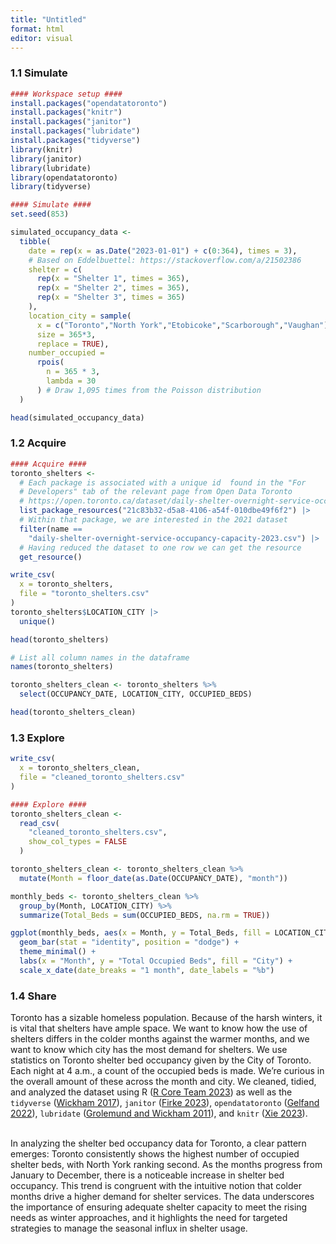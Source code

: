 ```yaml
---
title: "Untitled"
format: html
editor: visual
---
```


### **1.1 Simulate**

```r
#### Workspace setup ####
install.packages("opendatatoronto")
install.packages("knitr")
install.packages("janitor")
install.packages("lubridate")
install.packages("tidyverse")
library(knitr)
library(janitor)
library(lubridate)
library(opendatatoronto)
library(tidyverse)
```

```r
#### Simulate ####
set.seed(853)

simulated_occupancy_data <-
  tibble(
    date = rep(x = as.Date("2023-01-01") + c(0:364), times = 3),
    # Based on Eddelbuettel: https://stackoverflow.com/a/21502386
    shelter = c(
      rep(x = "Shelter 1", times = 365),
      rep(x = "Shelter 2", times = 365),
      rep(x = "Shelter 3", times = 365)
    ),
    location_city = sample(
      x = c("Toronto","North York","Etobicoke","Scarborough","Vaughan"),
      size = 365*3,
      replace = TRUE),
    number_occupied =
      rpois(
        n = 365 * 3,
        lambda = 30
      ) # Draw 1,095 times from the Poisson distribution
  )

head(simulated_occupancy_data)
```

### **1.2 Acquire**

```r
#### Acquire ####
toronto_shelters <-
  # Each package is associated with a unique id  found in the "For 
  # Developers" tab of the relevant page from Open Data Toronto
  # https://open.toronto.ca/dataset/daily-shelter-overnight-service-occupancy-capacity/
  list_package_resources("21c83b32-d5a8-4106-a54f-010dbe49f6f2") |>
  # Within that package, we are interested in the 2021 dataset
  filter(name == 
    "daily-shelter-overnight-service-occupancy-capacity-2023.csv") |>
  # Having reduced the dataset to one row we can get the resource
  get_resource()

write_csv(
  x = toronto_shelters,
  file = "toronto_shelters.csv"
)
toronto_shelters$LOCATION_CITY |>
  unique()

head(toronto_shelters)
```

```r
# List all column names in the dataframe
names(toronto_shelters)

```

```r
toronto_shelters_clean <- toronto_shelters %>%
  select(OCCUPANCY_DATE, LOCATION_CITY, OCCUPIED_BEDS)

head(toronto_shelters_clean)

```

### **1.3 Explore**

```r
write_csv(
  x = toronto_shelters_clean,
  file = "cleaned_toronto_shelters.csv"
)
```

```r
#### Explore ####
toronto_shelters_clean <-
  read_csv(
    "cleaned_toronto_shelters.csv",
    show_col_types = FALSE
  )
```

```r
toronto_shelters_clean <- toronto_shelters_clean %>%
  mutate(Month = floor_date(as.Date(OCCUPANCY_DATE), "month"))

monthly_beds <- toronto_shelters_clean %>%
  group_by(Month, LOCATION_CITY) %>%
  summarize(Total_Beds = sum(OCCUPIED_BEDS, na.rm = TRUE))

ggplot(monthly_beds, aes(x = Month, y = Total_Beds, fill = LOCATION_CITY)) +
  geom_bar(stat = "identity", position = "dodge") +
  theme_minimal() +
  labs(x = "Month", y = "Total Occupied Beds", fill = "City") +
  scale_x_date(date_breaks = "1 month", date_labels = "%b")

```

### **1.4 Share**

Toronto has a sizable homeless population. Because of the harsh winters, it is vital that shelters have ample space. We want to know how the use of shelters differs in the colder months against the warmer months, and we want to know which city has the most demand for shelters. We use statistics on Toronto shelter bed occupancy given by the City of Toronto. Each night at 4 a.m., a count of the occupied beds is made. We're curious in the overall amount of these across the month and city. We cleaned, tidied, and analyzed the dataset using R ([R Core Team 2023](https://tellingstorieswithdata.com/99-references.html#ref-citeR)) as well as the `tidyverse` ([Wickham 2017](https://tellingstorieswithdata.com/99-references.html#ref-Wickham2017)), `janitor` ([Firke 2023](https://tellingstorieswithdata.com/99-references.html#ref-janitor)), `opendatatoronto` ([Gelfand 2022](https://tellingstorieswithdata.com/99-references.html#ref-citeSharla)), `lubridate` ([Grolemund and Wickham 2011](https://tellingstorieswithdata.com/99-references.html#ref-GrolemundWickham2011)), and `knitr` ([Xie 2023](https://tellingstorieswithdata.com/99-references.html#ref-citeknitr)).

\
In analyzing the shelter bed occupancy data for Toronto, a clear pattern emerges: Toronto consistently shows the highest number of occupied shelter beds, with North York ranking second. As the months progress from January to December, there is a noticeable increase in shelter bed occupancy. This trend is congruent with the intuitive notion that colder months drive a higher demand for shelter services. The data underscores the importance of ensuring adequate shelter capacity to meet the rising needs as winter approaches, and it highlights the need for targeted strategies to manage the seasonal influx in shelter usage.
